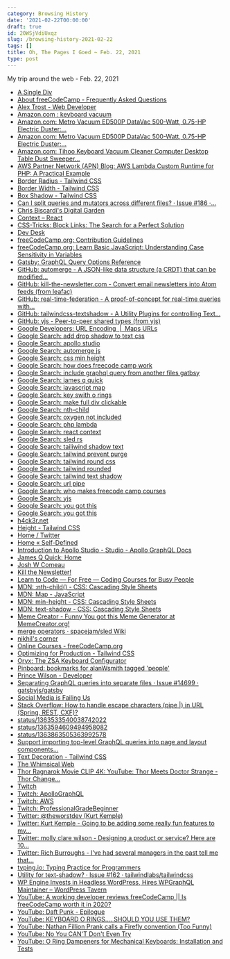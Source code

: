 ```yaml
---
category: Browsing History
date: '2021-02-22T00:00:00'
draft: true
id: 20WSjVdiUxqz
slug: /browsing-history-2021-02-22
tags: []
title: Oh, The Pages I Goed ~ Feb. 22, 2021
type: post
---
```


My trip around the web - Feb. 22, 2021

- [A Single Div](https://a.singlediv.com/)
- [About freeCodeCamp - Frequently Asked Questions](https://www.freecodecamp.org/news/about/)
- [Alex Trost - Web Developer](https://www.atrost.com/til)
- [Amazon.com : keyboard vacuum](https://www.amazon.com/s?k=keyboard+vacuum&crid=10Y89LX3EVSJL&sprefix=keyboard+va%2Caps%2C180&ref=nb_sb_ss_ts-doa-p_1_11)
- [Amazon.com: Metro Vacuum ED500P DataVac 500-Watt, 0.75-HP Electric Duster:...](https://www.amazon.com/Metro-Vacuum-ED500P-500-Watt-Electric/dp/B001U899HQ/ref=sxin_10?ascsubtag=amzn1.osa.8421f059-fc6c-4d08-9b44-d15ec1af112d.ATVPDKIKX0DER.en_US&creativeASIN=B001U899HQ&crid=10Y89LX3EVSJL&cv_ct_cx=keyboard+vacuum&cv_ct_id=amzn1.osa.8421f059-fc6c-4d08-9b44-d15ec1af112d.ATVPDKIKX0DER.en_US&cv_ct_pg=search&cv_ct_we=asin&cv_ct_wn=osp-single-source-earns-comm&dchild=1&keywords=keyboard+vacuum&linkCode=oas&pd_rd_i=B001U899HQ&pd_rd_r=a19d0efe-dee1-44d1-bb34-24a76be85649&pd_rd_w=TORom&pd_rd_wg=7CLxH&pf_rd_p=f4a3aafa-93d3-4be9-a7f4-4d5c2eff701a&pf_rd_r=VFACH2EKYF4HHD92V92D&qid=1614011279&sprefix=keyboard+va%2Caps%2C180&sr=1-1-64f3a41a-73ca-403a-923c-8152c45485fe&tag=gadgetreview-tca-20)
- [Amazon.com: Metro Vacuum ED500P DataVac 500-Watt, 0.75-HP Electric Duster:...](https://www.amazon.com/Metro-Vacuum-ED500P-500-Watt-Electric/dp/B001U899HQ/ref=sxin_10?ascsubtag=amzn1.osa.8421f059-fc6c-4d08-9b44-d15ec1af112d.ATVPDKIKX0DER.en_US&creativeASIN=B001U899HQ&crid=10Y89LX3EVSJL&cv_ct_cx=keyboard%2Bvacuum&cv_ct_id=amzn1.osa.8421f059-fc6c-4d08-9b44-d15ec1af112d.ATVPDKIKX0DER.en_US&cv_ct_pg=search&cv_ct_we=asin&cv_ct_wn=osp-single-source-earns-comm&dchild=1&keywords=keyboard%2Bvacuum&linkCode=oas&pd_rd_i=B001U899HQ&pd_rd_r=a19d0efe-dee1-44d1-bb34-24a76be85649&pd_rd_w=TORom&pd_rd_wg=7CLxH&pf_rd_p=f4a3aafa-93d3-4be9-a7f4-4d5c2eff701a&pf_rd_r=VFACH2EKYF4HHD92V92D&qid=1614011279&sprefix=keyboard%2Bva%2Caps%2C180&sr=1-1-64f3a41a-73ca-403a-923c-8152c45485fe&tag=gadgetreview-tca-20&th=1)
- [Amazon.com: Tihoo Keyboard Vacuum Cleaner Computer Desktop Table Dust Sweeper...](https://www.amazon.com/Desktop-Keyboard-Cleaner-Sweeper-Collector/dp/B07GVNLPZ7/ref=sr_1_2_sspa?crid=10Y89LX3EVSJL&dchild=1&keywords=keyboard+vacuum&qid=1614011279&sprefix=keyboard+va%2Caps%2C180&sr=8-2-spons&psc=1&spLa=ZW5jcnlwdGVkUXVhbGlmaWVyPUEzRURZOFJHUUg2RE9aJmVuY3J5cHRlZElkPUEwOTAxMTcwMjFGWFZHTUJOVVJYUCZlbmNyeXB0ZWRBZElkPUEwMzAzMDA1MjEzOVRRT0E1Sk5BUiZ3aWRnZXROYW1lPXNwX2F0ZiZhY3Rpb249Y2xpY2tSZWRpcmVjdCZkb05vdExvZ0NsaWNrPXRydWU=)
- [AWS Partner Network (APN) Blog: AWS Lambda Custom Runtime for PHP: A Practical Example](https://aws.amazon.com/blogs/apn/aws-lambda-custom-runtime-for-php-a-practical-example/)
- [Border Radius - Tailwind CSS](https://tailwindcss.com/docs/border-radius)
- [Border Width - Tailwind CSS](https://tailwindcss.com/docs/border-width)
- [Box Shadow - Tailwind CSS](https://tailwindcss.com/docs/box-shadow)
- [Can I split queries and mutators across different files? · Issue #186 ·...](https://github.com/ardatan/graphql-tools/issues/186)
- [Chris Biscardi's Digital Garden](https://www.christopherbiscardi.com/free-newsletter)
- [Context – React](https://reactjs.org/docs/context.html)
- [CSS-Tricks: Block Links: The Search for a Perfect Solution](https://css-tricks.com/block-links-the-search-for-a-perfect-solution/#method-4-sprinkle-javascript-on-the-second-method)
- [Dev Desk](https://devdesks.io/)
- [freeCodeCamp.org: Contribution Guidelines](https://contribute.freecodecamp.org/#/)
- [freeCodeCamp.org: Learn Basic JavaScript: Understanding Case Sensitivity in Variables](https://www.freecodecamp.org/learn/javascript-algorithms-and-data-structures/basic-javascript/understanding-case-sensitivity-in-variables)
- [Gatsby: GraphQL Query Options Reference](https://www.gatsbyjs.com/docs/graphql-reference/)
- [GitHub: automerge - A JSON-like data structure (a CRDT) that can be modified...](https://github.com/automerge/automerge)
- [GitHub: kill-the-newsletter.com - Convert email newsletters into Atom feeds (from leafac)](https://github.com/leafac/kill-the-newsletter.com)
- [GitHub: real-time-federation - A proof-of-concept for real-time queries with...](https://github.com/apollographql/real-time-federation)
- [GitHub: tailwindcss-textshadow - A Utility Plugins for controlling Text...](https://github.com/iunteq/tailwindcss-textshadow)
- [GitHub: yjs - Peer-to-peer shared types (from yjs)](https://github.com/yjs/yjs)
- [Google Developers: URL Encoding  |  Maps URLs](https://developers.google.com/maps/documentation/urls/url-encoding)
- [Google Search: add drop shadow to text css](https://www.google.com/search?newwindow=1&client=safari&rls=en&ei=73I0YM6HGOjL5gKO8a-oDQ&q=add+drop+shadow+to+text+css&oq=add+drop+shadow+to+text+css&gs_lcp=Cgdnd3Mtd2l6EAMyAggAOgcIABCwAxBDOgcIABBHELADOgQIABBDOgYIABAWEB5QliZYiCpg7CxoAXACeACAAXKIAbQDkgEDNC4xmAEAoAEBqgEHZ3dzLXdpesgBCsABAQ&sclient=gws-wiz&ved=0ahUKEwiOu5X2hP_uAhXopVkKHY74C9UQ4dUDCA0&uact=5)
- [Google Search: apollo studio](https://www.google.com/search?client=safari&rls=en&q=apollo+studio&ie=UTF-8&oe=UTF-8)
- [Google Search: automerge js](https://www.google.com/search?client=safari&rls=en&q=automerge+js&ie=UTF-8&oe=UTF-8)
- [Google Search: css min height](https://www.google.com/search?client=safari&rls=en&q=css+min+height&ie=UTF-8&oe=UTF-8)
- [Google Search: how does freecode camp work](https://www.google.com/search?client=safari&rls=en&q=how+does+freecode+camp+work&ie=UTF-8&oe=UTF-8)
- [Google Search: include graphql query from another files gatbsy](https://www.google.com/search?newwindow=1&client=safari&rls=en&ei=pz40YKfOGcPc5gKbq7mYCA&q=include+graphql+query+from+another+files+gatbsy&oq=include+graphql+query+from+another+files+gatbsy&gs_lcp=Cgdnd3Mtd2l6EAMyBwghEAoQoAE6BwgAEEcQsAM6BQghEKABOgUIIRCrAlDdH1jSLWCDNmgBcAJ4AIAB8gGIAYwIkgEFMS42LjGYAQCgAQGqAQdnd3Mtd2l6yAEIwAEB&sclient=gws-wiz&ved=0ahUKEwjnvZiI0_7uAhVDrlkKHZtVDoMQ4dUDCA0&uact=5)
- [Google Search: james q quick](https://www.google.com/search?client=safari&rls=en&q=james+q+quick&ie=UTF-8&oe=UTF-8)
- [Google Search: javascript map](https://www.google.com/search?client=safari&rls=en&q=javascript+map&ie=UTF-8&oe=UTF-8)
- [Google Search: key swith o rings](https://www.google.com/search?client=safari&rls=en&q=key+swith+o+rings&ie=UTF-8&oe=UTF-8)
- [Google Search: make full div clickable](https://www.google.com/search?client=safari&rls=en&q=make+full+div+clickable&ie=UTF-8&oe=UTF-8)
- [Google Search: nth-child](https://www.google.com/search?client=safari&rls=en&q=nth-child&ie=UTF-8&oe=UTF-8)
- [Google Search: oxygen not included](https://www.google.com/search?client=safari&rls=en&q=oxygen+not+included&ie=UTF-8&oe=UTF-8)
- [Google Search: php lambda](https://www.google.com/search?client=safari&rls=en&q=php+lambda&ie=UTF-8&oe=UTF-8)
- [Google Search: react context](https://www.google.com/search?client=safari&rls=en&q=react+context&ie=UTF-8&oe=UTF-8)
- [Google Search: sled rs](https://www.google.com/search?client=safari&rls=en&q=sled+rs&ie=UTF-8&oe=UTF-8)
- [Google Search: tailiwind shadow text](https://www.google.com/search?client=safari&rls=en&q=tailiwind+shadow+text&ie=UTF-8&oe=UTF-8)
- [Google Search: tailwind prevent purge](https://www.google.com/search?client=safari&rls=en&q=tailwind+prevent+purge&ie=UTF-8&oe=UTF-8)
- [Google Search: tailwind round css](https://www.google.com/search?newwindow=1&client=safari&rls=en&ei=MTQzYP6zMoWC5wKQjrHgDQ&q=tailwind+round+css&oq=tailwind+round+css&gs_lcp=Cgdnd3Mtd2l6EAMyBggAEBYQHjIGCAAQFhAeMgYIABAWEB46BwgAEEcQsAM6AggAOgQIABAKOggIABAIEA0QHlD-HFiZI2DnJWgBcAJ4AIABsAGIAaQEkgEDMy4ymAEAoAEBqgEHZ3dzLXdpesgBCMABAQ&sclient=gws-wiz&ved=0ahUKEwi-kLX51PzuAhUFwVkKHRBHDNwQ4dUDCAw&uact=5)
- [Google Search: tailwind rounded](https://www.google.com/search?client=safari&rls=en&q=tailwind+rounded&ie=UTF-8&oe=UTF-8)
- [Google Search: tailwind text shadow](https://www.google.com/search?client=safari&rls=en&q=tailwind+text+shadow&ie=UTF-8&oe=UTF-8)
- [Google Search: url pipe](https://www.google.com/search?client=safari&rls=en&q=url+pipe&ie=UTF-8&oe=UTF-8)
- [Google Search: who makes freecode camp courses](https://www.google.com/search?client=safari&rls=en&q=who+makes+freecode+camp+courses&ie=UTF-8&oe=UTF-8)
- [Google Search: yjs](https://www.google.com/search?client=safari&rls=en&q=yjs&ie=UTF-8&oe=UTF-8)
- [Google Search: you got this](https://www.google.com/search?q=you+got+this&newwindow=1&client=safari&rls=en&source=lnms&tbm=isch&sa=X&ved=2ahUKEwj1rYnYvf7uAhUCy1kKHb6XBq4Q_AUoAXoECA8QAw&biw=1280&bih=646#imgrc=uJ6_qCDp5kLAnM)
- [Google Search: you got this](https://www.google.com/search?q=you%20got%20this&tbm=isch&tbs=isz:m&client=safari&hl=en&sa=X&ved=0CAIQpwVqFwoTCLiU_d29_u4CFQAAAAAdAAAAABAP&biw=1280&bih=646#imgrc=EEnyNJVmexMNCM)
- [h4ck3r.net](https://h4ck3r.net/)
- [Height - Tailwind CSS](https://tailwindcss.com/docs/height)
- [Home / Twitter](https://twitter.com/Bosslogic/status/1363875210076647431/photo/1)
- [Home « Self-Defined](https://www.selfdefined.app/)
- [Introduction to Apollo Studio - Studio - Apollo GraphQL Docs](https://www.apollographql.com/docs/studio/)
- [James Q Quick: Home](https://www.jamesqquick.com/)
- [Josh W Comeau](https://www.joshwcomeau.com/)
- [Kill the Newsletter!](https://kill-the-newsletter.com/)
- [Learn to Code — For Free — Coding Courses for Busy People](https://www.freecodecamp.org/)
- [MDN: :nth-child() - CSS: Cascading Style Sheets](https://developer.mozilla.org/en-US/docs/Web/CSS/:nth-child)
- [MDN: Map - JavaScript](https://developer.mozilla.org/en-US/docs/Web/JavaScript/Reference/Global_Objects/Map)
- [MDN: min-height - CSS: Cascading Style Sheets](https://developer.mozilla.org/en-US/docs/Web/CSS/min-height)
- [MDN: text-shadow - CSS: Cascading Style Sheets](https://developer.mozilla.org/en-US/docs/Web/CSS/text-shadow)
- [Meme Creator - Funny You got this Meme Generator at MemeCreator.org!](https://www.memecreator.org/meme/you-got-this59/)
- [merge operators · spacejam/sled Wiki](https://github.com/spacejam/sled/wiki/merge-operators)
- [nikhil's corner](https://niksethi.com/)
- [Online Courses - freeCodeCamp.org](https://www.freecodecamp.org/news/tag/online-courses/)
- [Optimizing for Production - Tailwind CSS](https://tailwindcss.com/docs/optimizing-for-production)
- [Oryx: The ZSA Keyboard Configurator](https://configure.ergodox-ez.com/moonlander/layouts/APODe/AdLPR/1)
- [Pinboard: bookmarks for alanWsmith tagged 'people'](https://pinboard.in/u:alanWsmith/t:People/)
- [Prince Wilson - Developer](https://prince.dev/)
- [Separating GraphQL queries into separate files · Issue #14699 · gatsbyjs/gatsby](https://github.com/gatsbyjs/gatsby/issues/14699)
- [Social Media is Failing Us](https://theworst.dev/social-media-is-failing-us)
- [Stack Overflow: How to handle escape characters (pipe |) in URL (Spring, REST, CXF)?](https://stackoverflow.com/questions/21940826/how-to-handle-escape-characters-pipe-in-url-spring-rest-cxf)
- [status/1363533540038742022](https://twitter.com/hypervisible/status/1363533540038742022)
- [status/1363594609494958082](https://twitter.com/rakyll/status/1363594609494958082)
- [status/1363863505363992578](https://twitter.com/TheRealDudish/status/1363863505363992578)
- [Support importing top-level GraphQL queries into page and layout components...](https://github.com/gatsbyjs/gatsby/issues/2827)
- [Text Decoration - Tailwind CSS](https://tailwindcss.com/docs/text-decoration)
- [The Whimsical Web](https://whimsical.club/)
- [Thor Ragnarok Movie CLIP 4K: YouTube: Thor Meets Doctor Strange - Thor Change...](https://www.youtube.com/watch?v=c5wkyF7PaZM)
- [Twitch](https://www.twitch.tv/)
- [Twitch: ApolloGraphQL](https://www.twitch.tv/apollographql)
- [Twitch: AWS](https://www.twitch.tv/aws)
- [Twitch: ProfessionalGradeBeginner](https://www.twitch.tv/professionalgradebeginner)
- [Twitter: @theworstdev (Kurt Kemple)](https://twitter.com/theworstdev)
- [Twitter: Kurt Kemple - Going to be adding some really fun features to my...](https://twitter.com/theworstdev/status/1360251575617400835?s=20)
- [Twitter: molly clare wilson - Designing a product or service? Here are 10...](https://twitter.com/mollyclare/status/1254886822779502593)
- [Twitter: Rich Burroughs - I’ve had several managers in the past tell me that...](https://twitter.com/richburroughs/status/1363574205879525377)
- [typing.io: Typing Practice for Programmers](https://typing.io/lesson/python/mercurial/merge.py/1)
- [Utility for text-shadow? · Issue #162 · tailwindlabs/tailwindcss](https://github.com/tailwindlabs/tailwindcss/issues/162)
- [WP Engine Invests in Headless WordPress, Hires WPGraphQL Maintainer – WordPress Tavern](https://wptavern.com/wp-engine-invests-in-headless-wordpress-hires-wpgraphql-maintainer)
- [YouTube: A working developer reviews freeCodeCamp || Is freeCodeCamp worth it in 2020?](https://www.youtube.com/watch?v=JIcZ_Jc2FCA)
- [YouTube: Daft Punk - Epilogue](https://www.youtube.com/watch?v=DuDX6wNfjqc&feature=emb_logo)
- [YouTube: KEYBOARD O RINGS.... SHOULD YOU USE THEM?](https://www.youtube.com/watch?v=9O4jhDLaHwY)
- [YouTube: Nathan Fillion Prank calls a Firefly convention (Too Funny)](https://www.youtube.com/watch?v=uXf_0ImQ6Aw)
- [YouTube: No You CAN'T Don't Even Try](https://www.youtube.com/watch?v=NmvMfhHyBRI)
- [YouTube: O Ring Dampeners for Mechanical Keyboards: Installation and Tests](https://www.youtube.com/watch?v=Zq4bV_7KH1c)